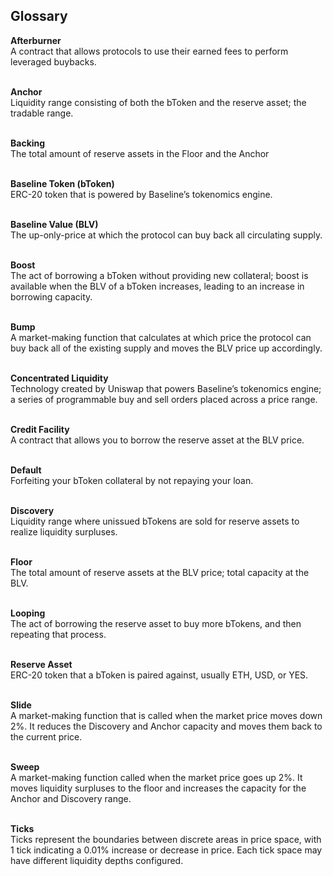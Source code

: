 ## Glossary

**Afterburner**\
A contract that allows protocols to use their earned fees to perform leveraged buybacks.

\
**Anchor**\
Liquidity range consisting of both the bToken and the reserve asset; the tradable range.

\
**Backing**\
The total amount of reserve assets in the Floor and the Anchor

\
**Baseline Token (bToken)**\
ERC-20 token that is powered by Baseline’s tokenomics engine.

\
**Baseline Value (BLV)**\
The up-only-price at which the protocol can buy back all circulating supply.

\
**Boost**\
The act of borrowing a bToken without providing new collateral; boost is available when the BLV of a bToken increases, leading to an increase in borrowing capacity.

\
**Bump**\
A market-making function that calculates at which price the protocol can buy back all of the existing supply and moves the BLV price up accordingly.

\
**Concentrated Liquidity**\
Technology created by Uniswap that powers Baseline’s tokenomics engine; a series of programmable buy and sell orders placed across a price range.

\
**Credit Facility**\
A contract that allows you to borrow the reserve asset at the BLV price.

\
**Default**\
Forfeiting your bToken collateral by not repaying your loan.

\
**Discovery**\
Liquidity range where unissued bTokens are sold for reserve assets to realize liquidity surpluses.

\
**Floor**\
The total amount of reserve assets at the BLV price; total capacity at the BLV.

\
**Looping**\
The act of borrowing the reserve asset to buy more bTokens, and then repeating that process.

\
**Reserve Asset**\
ERC-20 token that a bToken is paired against, usually ETH, USD, or YES.

\
**Slide**\
A market-making function that is called when the market price moves down 2%. It reduces the Discovery and Anchor capacity and moves them back to the current price.

\
**Sweep**\
A market-making function called when the market price goes up 2%. It moves liquidity surpluses to the floor and increases the capacity for the Anchor and Discovery range.

\
**Ticks**\
Ticks represent the boundaries between discrete areas in price space, with 1 tick indicating a 0.01% increase or decrease in price. Each tick space may have different liquidity depths configured.
